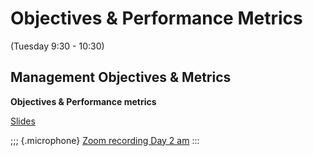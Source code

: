 # Objectives & Performance Metrics {#objectives}

(Tuesday 9:30 - 10:30)
<!-- ## Walk-through of day 2 exercises -->

<!-- ::: {.application-exercise}  -->
<!-- **Alternative operating model dynamics** -->

<!-- ::: {.source} -->
<!-- [R Markdown](https://github.com/gavinfay/asmfc-mse/tree/main/materials/exercises/day-03/alternative-oms.Rmd) -->
<!-- ::: -->

<!-- ::: {.tutorial} -->
<!-- [knitted pdf](https://github.com/gavinfay/asmfc-mse/tree/main/materials/exercises/day-03/alternative-oms.pdf) -->
<!-- ::: -->

<!-- ::: -->




## Management Objectives & Metrics

::: {.slide-deck}
**Objectives & Performance metrics**

::: {.slides}
[Slides](https://docs.google.com/presentation/d/11t32u08zc8_nsxTJllaAmMhXsuQKLr7NMwbrG0j_Dw0/edit?usp=sharing) 
:::
:::

;;; {.microphone}
[Zoom recording Day 2 am](https://umassd.zoom.us/rec/share/ubW45z92At0CtslS6uHfiWFlgGHMhZLKWEa4Zmz03m_mdBok6ASXAsa4ZTrvgNZU.ZvBAW_hj5QvBp-vR)
:::


